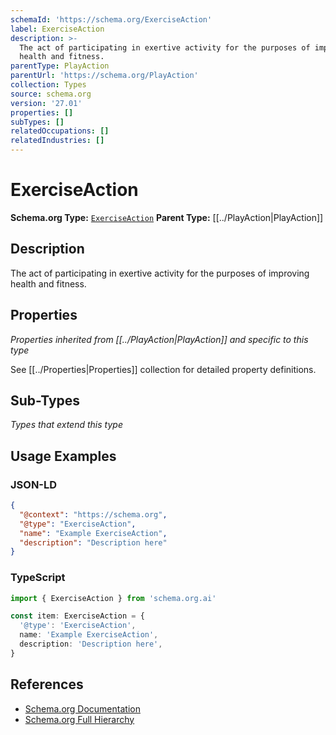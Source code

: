 ```yaml
---
schemaId: 'https://schema.org/ExerciseAction'
label: ExerciseAction
description: >-
  The act of participating in exertive activity for the purposes of improving
  health and fitness.
parentType: PlayAction
parentUrl: 'https://schema.org/PlayAction'
collection: Types
source: schema.org
version: '27.01'
properties: []
subTypes: []
relatedOccupations: []
relatedIndustries: []
---
```

# ExerciseAction

**Schema.org Type:** [`ExerciseAction`](https://schema.org/ExerciseAction)
**Parent Type:** [[../PlayAction|PlayAction]]

## Description

The act of participating in exertive activity for the purposes of improving health and fitness.

## Properties

*Properties inherited from [[../PlayAction|PlayAction]] and specific to this type*

See [[../Properties|Properties]] collection for detailed property definitions.

## Sub-Types

*Types that extend this type*

## Usage Examples

### JSON-LD

```json
{
  "@context": "https://schema.org",
  "@type": "ExerciseAction",
  "name": "Example ExerciseAction",
  "description": "Description here"
}
```

### TypeScript

```typescript
import { ExerciseAction } from 'schema.org.ai'

const item: ExerciseAction = {
  '@type': 'ExerciseAction',
  name: 'Example ExerciseAction',
  description: 'Description here',
}
```

## References

- [Schema.org Documentation](https://schema.org/ExerciseAction)
- [Schema.org Full Hierarchy](https://schema.org/docs/full.html)
